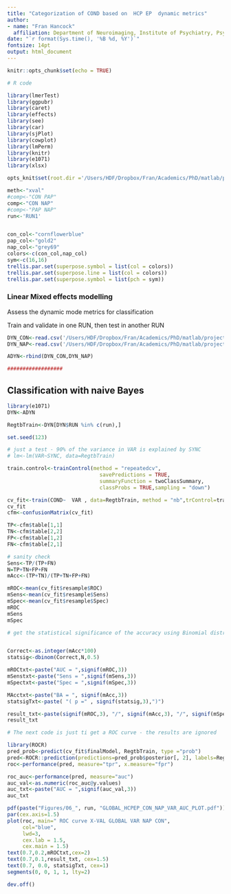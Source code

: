 ```yaml
---
title: "Categorization of COND based on  HCP EP  dynamic metrics"
author: 
- name: "Fran Hancock"
  affiliation: Department of Neuroimaging, Institute of Psychiatry, Psychology and Neuroscience, King's College London, London, UK 
date: "`r format(Sys.time(), '%B %d, %Y')`"
fontsize: 14pt
output: html_document
---
```


```r
knitr::opts_chunk$set(echo = TRUE)
```

```r
# R code

library(lmerTest)
library(ggpubr)
library(caret)
library(effects)
library(see)
library(car)
library(sjPlot)
library(cowplot)
library(lmPerm)
library(knitr)
library(e1071)
library(xlsx)

opts_knit$set(root.dir ='/Users/HDF/Dropbox/Fran/Academics/PhD/matlab/projects/HCPEP_COMPARE')

meth<-"xval"
#comp<-"CON PAP"
comp<-"CON NAP"
#comp<-"PAP NAP"
run<-'RUN1'


con_col<-"cornflowerblue"
pap_col<-"gold2"
nap_col<-"grey69"
colors<-c(con_col,nap_col)
sym<-c(16,16)
trellis.par.set(superpose.symbol = list(col = colors))
trellis.par.set(superpose.line = list(col = colors))
trellis.par.set(superpose.symbol = list(pch = sym))
```

### Linear Mixed effects modelling
Assess the dynamic mode metrics for classification

Train and validate in one RUN, then test in another RUN

```r
DYN_CON<-read.csv('/Users/HDF/Dropbox/Fran/Academics/PhD/matlab/projects/HCPEP_CON/Regtable_RAW.csv')
DYN_NAP<-read.csv('/Users/HDF/Dropbox/Fran/Academics/PhD/matlab/projects/HCPEP_NAP/Regtable_RAW.csv')

ADYN<-rbind(DYN_CON,DYN_NAP)

##################
```

## Classification with naive Bayes

```r
library(e1071)
DYN<-ADYN

RegtbTrain<-DYN[DYN$RUN %in% c(run),]

set.seed(123)

# just a test - 90% of the variance in VAR is explained by SYNC
# lm<-lm(VAR~SYNC, data=RegtbTrain)

train.control<-trainControl(method = "repeatedcv", 
                              savePredictions = TRUE,
                              summaryFunction = twoClassSummary, 
                              classProbs = TRUE,sampling = "down")

cv_fit<-train(COND~  VAR , data=RegtbTrain, method = "nb",trControl=train.control)
cv_fit
cfm<-confusionMatrix(cv_fit)

TP<-cfm$table[1,1]
TN<-cfm$table[2,2]
FP<-cfm$table[1,2]
FN<-cfm$table[2,1]

# sanity check
Sens<-TP/(TP+FN)
N=TP+TN+FP+FN
mAcc<-(TP+TN)/(TP+TN+FP+FN)

mROC<-mean(cv_fit$resample$ROC)
mSens<-mean(cv_fit$resample$Sens)
mSpec<-mean(cv_fit$resample$Spec)
mROC
mSens
mSpec

# get the statistical significance of the accuracy using Binomial distribution


Correct<-as.integer(mAcc*100)
statsig<-dbinom(Correct,N,0.5)

mROCtxt<-paste("AUC = ",signif(mROC,3))
mSenstxt<-paste("Sens = ",signif(mSens,3))
mSpectxt<-paste("Spec = ",signif(mSpec,3))

MAcctxt<-paste("BA = ", signif(mAcc,3))
statsigTxt<-paste( "( p =" , signif(statsig,3),")")

result_txt<-paste(signif(mROC,3), "/", signif(mAcc,3), "/", signif(mSpec,3), "/", signif(mSens,3))
result_txt

# The next code is just ti get a ROC curve - the results are ignored

library(ROCR)
pred_prob<-predict(cv_fit$finalModel, RegtbTrain, type ="prob")
pred<-ROCR::prediction(predictions=pred_prob$posterior[, 2], labels=RegtbTrain$COND)
roc<-performance(pred, measure="tpr", x.measure="fpr")

roc_auc<-performance(pred, measure="auc")
auc_val<-as.numeric(roc_auc@y.values)
auc_txt<-paste("AUC = ",signif(auc_val,3))
auc_txt

pdf(paste("Figures/06_", run, "GLOBAL_HCPEP_CON_NAP_VAR_AUC_PLOT.pdf"))
par(cex.axis=1.5)
plot(roc, main=" ROC curve X-VAL GLOBAL VAR NAP CON",
     col="blue",
     lwd=3,
     cex.lab = 1.5,
     cex.main = 1.5)
text(0.7,0.2,mROCtxt,cex=2)
text(0.7,0.1,result_txt, cex=1.5)
text(0.7, 0.0, statsigTxt, cex=1)
segments(0, 0, 1, 1, lty=2)

dev.off()

```
